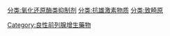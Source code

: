 [[分类:氧化还原酶类抑制剂|分类:氧化还原酶类抑制剂]]
[[Category:良性前列腺增生藥物|Category:良性前列腺增生藥物]]
[[分类:抗雄激素物质|分类:抗雄激素物质]]
[[分类:致畸原|分类:致畸原]]